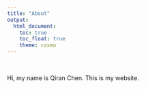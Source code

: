 ```yaml
---
title: "About"
output: 
  html_document:
    toc: true
    toc_float: true
    theme: cosmo
---
```


<br>

  Hi, my name is Qiran Chen. This is my website.